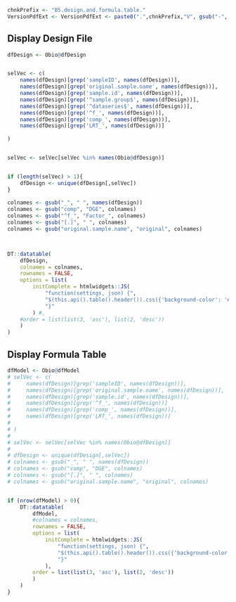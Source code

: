 <!-- Set PArameters Module -->
<!-- Set the chnkPrefix to make all chunks unique in the overall folder -->
```{r partC_design_model_init, echo=FALSE, eval=TRUE, warning=FALSE}
chnkPrefix <- "B5.design.and.formula.table."
VersionPdfExt <- VersionPdfExt <- paste0(".",chnkPrefix,"V", gsub("-", "", Sys.Date()), ".pdf")

```


## Display Design File
```{r designFile, echo=TRUE, eval=TRUE, warning=FALSE, fig.cap="**Table 1:** Design table for this experiment outlining original file names, sample names and group definitions for differential gene expression analysis"}
dfDesign <- Obio@dfDesign


selVec <- c(
    names(dfDesign)[grep('sampleID', names(dfDesign))],
    names(dfDesign)[grep('original.sample.name', names(dfDesign))],
    names(dfDesign)[grep('sample.id', names(dfDesign))],
    names(dfDesign)[grep('^sample.group$', names(dfDesign))],
    names(dfDesign)[grep('^dataseries$', names(dfDesign))],
    names(dfDesign)[grep('^f_', names(dfDesign))],
    names(dfDesign)[grep('comp_', names(dfDesign))],
    names(dfDesign)[grep('LRT_', names(dfDesign))]
    
)


selVec <- selVec[selVec %in% names(Obio@dfDesign)]    


if (length(selVec) > 1){
    dfDesign <- unique(dfDesign[,selVec])
}
    
colnames <- gsub("_", " ", names(dfDesign))
colnames <- gsub("comp", "DGE", colnames)
colnames <- gsub("^f_", "Factor_", colnames)
colnames <- gsub("[.]", " ", colnames)
colnames <- gsub("original.sample.name", "original", colnames)



DT::datatable(
    dfDesign,
    colnames = colnames,
    rownames = FALSE,
    options = list(
        initComplete = htmlwidgets::JS(
            "function(settings, json) {",
            "$(this.api().table().header()).css({'background-color': '#000', 'color': '#fff'});",
            "}"
        ) #,
    #order = list(list(3, 'asc'), list(2, 'desc'))
    )
) 

```


## Display Formula Table
```{r formulaFile, echo=TRUE, eval=TRUE, warning=FALSE, fig.cap="**Table 1:** Design table for this experiment outlining original file names, sample names and group definitions for differential gene expression analysis"}
dfModel <- Obio@dfModel
# selVec <- c(
#     names(dfDesign)[grep('sampleID', names(dfDesign))],
#     names(dfDesign)[grep('original.sample.name', names(dfDesign))],
#     names(dfDesign)[grep('sample.id', names(dfDesign))],
#     names(dfDesign)[grep('^f_', names(dfDesign))]
#     names(dfDesign)[grep('comp_', names(dfDesign))],
#     names(dfDesign)[grep('LRT_', names(dfDesign))]
#     
# )
# 
# selVec <- selVec[selVec %in% names(Obio@dfDesign)]
# 
# dfDesign <- unique(dfDesign[,selVec])
# colnames <- gsub("_", " ", names(dfDesign))
# colnames <- gsub("comp", "DGE", colnames)
# colnames <- gsub("[.]", " ", colnames)
# colnames <- gsub("original.sample.name", "original", colnames)


if (nrow(dfModel) > 0){
    DT::datatable(
        dfModel,
        #colnames = colnames,
        rownames = FALSE,
        options = list(
            initComplete = htmlwidgets::JS(
                "function(settings, json) {",
                "$(this.api().table().header()).css({'background-color': '#000', 'color': '#fff'});",
                "}"
            ),
        order = list(list(3, 'asc'), list(2, 'desc'))
        )
    ) 
}

```